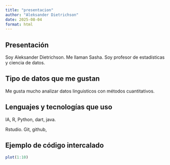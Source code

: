 ```yaml
---
title: "presentacion"
author: "Aleksander Dietrichson"
date: 2025-08-04
format: html
---
```


## Presentación

Soy Aleksander Dietrichson. Me llaman Sasha. Soy profesor de estadísticas y ciencia de datos.

## Tipo de datos que me gustan

Me gusta mucho analizar datos linguisticos con métodos cuantitativos.

## Lenguajes y tecnologías que uso

IA, R, Python, dart, java.

Rstudio. Git, github,

## Ejemplo de código intercalado

```r
plot(1:10)
```

